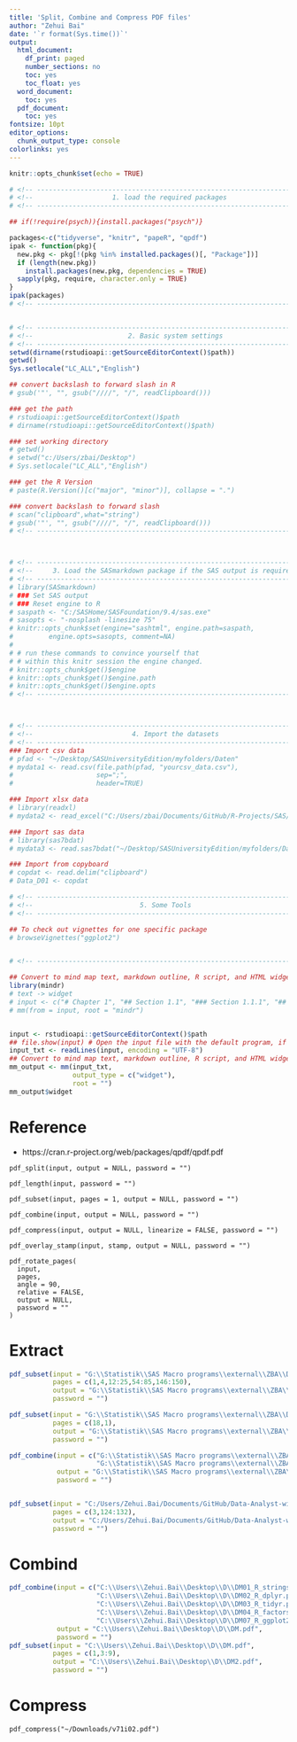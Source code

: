 ```yaml
---
title: 'Split, Combine and Compress PDF files'
author: "Zehui Bai"
date: '`r format(Sys.time())`'
output:
  html_document:
    df_print: paged
    number_sections: no
    toc: yes
    toc_float: yes
  word_document:
    toc: yes
  pdf_document:
    toc: yes
fontsize: 10pt
editor_options:
  chunk_output_type: console
colorlinks: yes
---
```


```r
knitr::opts_chunk$set(echo = TRUE)

# <!-- ---------------------------------------------------------------------- -->
# <!--                    1. load the required packages                       -->
# <!-- ---------------------------------------------------------------------- --> 

## if(!require(psych)){install.packages("psych")}

packages<-c("tidyverse", "knitr", "papeR", "qpdf")
ipak <- function(pkg){
  new.pkg <- pkg[!(pkg %in% installed.packages()[, "Package"])]
  if (length(new.pkg)) 
    install.packages(new.pkg, dependencies = TRUE)
  sapply(pkg, require, character.only = TRUE)
}
ipak(packages)
# <!-- ---------------------------------------------------------------------- --> 


# <!-- ---------------------------------------------------------------------- -->
# <!--                        2. Basic system settings                        -->
# <!-- ---------------------------------------------------------------------- -->
setwd(dirname(rstudioapi::getSourceEditorContext()$path))
getwd()
Sys.setlocale("LC_ALL","English")

## convert backslash to forward slash in R
# gsub('"', "", gsub("////", "/", readClipboard()))

### get the path
# rstudioapi::getSourceEditorContext()$path
# dirname(rstudioapi::getSourceEditorContext()$path)

### set working directory
# getwd()
# setwd("c:/Users/zbai/Desktop")
# Sys.setlocale("LC_ALL","English")

### get the R Version
# paste(R.Version()[c("major", "minor")], collapse = ".")

### convert backslash to forward slash 
# scan("clipboard",what="string")
# gsub('"', "", gsub("////", "/", readClipboard()))
# <!-- ---------------------------------------------------------------------- --> 



# <!-- ---------------------------------------------------------------------- -->
# <!--     3. Load the SASmarkdown package if the SAS output is required      -->
# <!-- ---------------------------------------------------------------------- -->
# library(SASmarkdown)
# ### Set SAS output
# ### Reset engine to R
# saspath <- "C:/SASHome/SASFoundation/9.4/sas.exe"
# sasopts <- "-nosplash -linesize 75"
# knitr::opts_chunk$set(engine="sashtml", engine.path=saspath,
#         engine.opts=sasopts, comment=NA)
# 
# # run these commands to convince yourself that
# # within this knitr session the engine changed.
# knitr::opts_chunk$get()$engine
# knitr::opts_chunk$get()$engine.path
# knitr::opts_chunk$get()$engine.opts
# <!-- ---------------------------------------------------------------------- -->



# <!-- ---------------------------------------------------------------------- -->
# <!--                         4. Import the datasets                         -->
# <!-- ---------------------------------------------------------------------- -->
### Import csv data
# pfad <- "~/Desktop/SASUniversityEdition/myfolders/Daten"
# mydata1 <- read.csv(file.path(pfad, "yourcsv_data.csv"), 
#                     sep=";", 
#                     header=TRUE)   

### Import xlsx data
# library(readxl)
# mydata2 <- read_excel("C:/Users/zbai/Documents/GitHub/R-Projects/SAS/Yimeng/results-text.xlsx")

### Import sas data
# library(sas7bdat)
# mydata3 <- read.sas7bdat("~/Desktop/SASUniversityEdition/myfolders/Daten/uis.sas7bdat")

### Import from copyboard
# copdat <- read.delim("clipboard")
# Data_D01 <- copdat

# <!-- ---------------------------------------------------------------------- -->
# <!--                           5. Some Tools                                -->
# <!-- ---------------------------------------------------------------------- -->

## To check out vignettes for one specific package
# browseVignettes("ggplot2")


# <!-- ---------------------------------------------------------------------- -->
```



```r
## Convert to mind map text, markdown outline, R script, and HTML widget ####
library(mindr)
# text -> widget
# input <- c("# Chapter 1", "## Section 1.1", "### Section 1.1.1", "## Section 1.2", "# Chapter 2")
# mm(from = input, root = "mindr")


input <- rstudioapi::getSourceEditorContext()$path 
## file.show(input) # Open the input file with the default program, if any
input_txt <- readLines(input, encoding = "UTF-8")
## Convert to mind map text, markdown outline, R script, and HTML widget ####
mm_output <- mm(input_txt, 
                output_type = c("widget"),
                root = "")
mm_output$widget
```

# Reference

* https://cran.r-project.org/web/packages/qpdf/qpdf.pdf

```
pdf_split(input, output = NULL, password = "")

pdf_length(input, password = "")

pdf_subset(input, pages = 1, output = NULL, password = "")

pdf_combine(input, output = NULL, password = "")

pdf_compress(input, output = NULL, linearize = FALSE, password = "")

pdf_overlay_stamp(input, stamp, output = NULL, password = "")

pdf_rotate_pages(
  input,
  pages,
  angle = 90,
  relative = FALSE,
  output = NULL,
  password = ""
)

```

# Extract

```r
pdf_subset(input = "G:\\Statistik\\SAS Macro programs\\external\\ZBA\\Data-Analyst-with-R\\qpdf\\Oper_20-21.pdf", 
           pages = c(1,4,12:25,54:85,146:150), 
           output = "G:\\Statistik\\SAS Macro programs\\external\\ZBA\\Data-Analyst-with-R\\qpdf\\Oper_2021_Extract1.pdf", 
           password = "")

pdf_subset(input = "G:\\Statistik\\SAS Macro programs\\external\\ZBA\\Data-Analyst-with-R\\qpdf\\Ballett_20-21.pdf", 
           pages = c(18,1), 
           output = "G:\\Statistik\\SAS Macro programs\\external\\ZBA\\Data-Analyst-with-R\\qpdf\\Oper_2021_Extract2.pdf", 
           password = "")

pdf_combine(input = c("G:\\Statistik\\SAS Macro programs\\external\\ZBA\\Data-Analyst-with-R\\qpdf\\Oper_2021_Extract1.pdf", 
                      "G:\\Statistik\\SAS Macro programs\\external\\ZBA\\Data-Analyst-with-R\\qpdf\\Oper_2021_Extract2.pdf"),
            output = "G:\\Statistik\\SAS Macro programs\\external\\ZBA\\Data-Analyst-with-R\\qpdf\\Book-2020-2021.pdf", 
            password = "")


pdf_subset(input = "C:/Users/Zehui.Bai/Documents/GitHub/Data-Analyst-with-R/qpdf/pdf-input/SOB_vorschau_2022_23.pdf", 
           pages = c(3,124:132), 
           output = "C:/Users/Zehui.Bai/Documents/GitHub/Data-Analyst-with-R/qpdf/pdf-output/Spielplan_2022_23.pdf", 
           password = "")


```


# Combind

```r
pdf_combine(input = c("C:\\Users\\Zehui.Bai\\Desktop\\D\\DM01_R_strings.pdf", 
                      "C:\\Users\\Zehui.Bai\\Desktop\\D\\DM02_R_dplyr.pdf",
                      "C:\\Users\\Zehui.Bai\\Desktop\\D\\DM03_R_tidyr.pdf",
                      "C:\\Users\\Zehui.Bai\\Desktop\\D\\DM04_R_factors.pdf",
                      "C:\\Users\\Zehui.Bai\\Desktop\\D\\DM07_R_ggplot2.pdf"),
            output = "C:\\Users\\Zehui.Bai\\Desktop\\D\\DM.pdf", 
            password = "")
pdf_subset(input = "C:\\Users\\Zehui.Bai\\Desktop\\D\\DM.pdf", 
           pages = c(1,3:9), 
           output = "C:\\Users\\Zehui.Bai\\Desktop\\D\\DM2.pdf", 
           password = "")
```





# Compress
 
```
pdf_compress("~/Downloads/v71i02.pdf")
```
